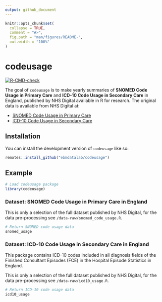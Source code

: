 ```yaml
---
output: github_document
---
```


<!-- README.md is generated from README.Rmd. Please edit that file -->

```r
knitr::opts_chunk$set(
  collapse = TRUE,
  comment = "#>",
  fig.path = "man/figures/README-",
  out.width = "100%"
)
```

# codeusage

<!-- badges: start -->

[![R-CMD-check](https://github.com/ebmdatalab/codeusage/actions/workflows/R-CMD-check.yaml/badge.svg)](https://github.com/ebmdatalab/codeusage/actions/workflows/R-CMD-check.yaml)

<!-- badges: end -->

The goal of `codeusage` is to make yearly summaries of **SNOMED Code Usage in Primary Care** and **ICD-10 Code Usage in Secondary Care** in England, published by NHS Digital available in R for research. The original data is available from NHS Digital at:

-   [SNOMED Code Usage in Primary Care](https://digital.nhs.uk/data-and-information/publications/statistical/mi-snomed-code-usage-in-primary-care)
-   [ICD-10 Code Usage in Secondary Care](https://digital.nhs.uk/data-and-information/publications/statistical/hospital-admitted-patient-care-activity)

## Installation

You can install the development version of `codeusage` like so:

``` r
remotes::install_github("ebmdatalab/codeusage")
```

## Example

```r
# Load codeusage package
library(codeusage)
```

### Dataset: SNOMED Code Usage in Primary Care in England

This is only a selection of the full dataset published by NHS Digital, for the data pre-processing see `/data-raw/snomed_code_usage.R`.

```r
# Return SNOMED code usage data
snomed_usage
```

### Dataset: ICD-10 Code Usage in Secondary Care in England

This package contains ICD-10 codes included in all diagnosis fields of the Finished Consultant Episodes (FCE) in the Hospital Episode Statistics in England.

This is only a selection of the full dataset published by NHS Digital, for the data pre-processing see `/data-raw/icd10_usage.R`.

```r
# Return ICD-10 code usage data
icd10_usage
```
